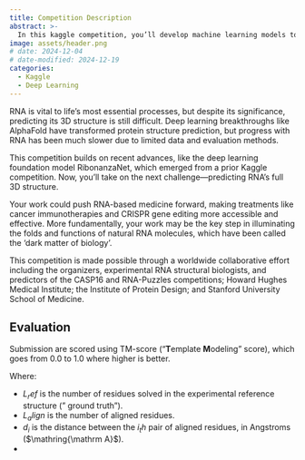 ```yaml
---
title: Competition Description
abstract: >-
  In this kaggle competition, you’ll develop machine learning models to predict an RNA molecule’s 3D structure from its sequence. The goal is to improve our understanding of biological processes and drive new advancements in medicine and biotechnology.
image: assets/header.png
# date: 2024-12-04
# date-modified: 2024-12-19
categories:
  - Kaggle
  - Deep Learning
---
```


RNA is vital to life’s most essential processes, but despite its significance, predicting its 3D structure is still difficult. Deep learning breakthroughs like AlphaFold have transformed protein structure prediction, but progress with RNA has been much slower due to limited data and evaluation methods.

This competition builds on recent advances, like the deep learning foundation model RibonanzaNet, which emerged from a prior Kaggle competition. Now, you’ll take on the next challenge—predicting RNA’s full 3D structure.

Your work could push RNA-based medicine forward, making treatments like cancer immunotherapies and CRISPR gene editing more accessible and effective. More fundamentally, your work may be the key step in illuminating the folds and functions of natural RNA molecules, which have been called the 'dark matter of biology'.

This competition is made possible through a worldwide collaborative effort including the organizers, experimental RNA structural biologists, and predictors of the CASP16 and RNA-Puzzles competitions; Howard Hughes Medical Institute; the Institute of Protein Design; and Stanford University School of Medicine.

## Evaluation

Submission are scored using TM-score ("**T**emplate **M**odeling" score), which goes from $0.0$ to $1.0$ where higher is better.

$$
$$

Where:

- $L_ref$ is the number of residues solved in the experimental reference structure (" ground truth").
- $L_align$ is the number of aligned residues.
- $d_i$ is the distance between the $i_th$ pair of aligned residues, in Angstroms ($\mathring{\mathrm A}$).
- 